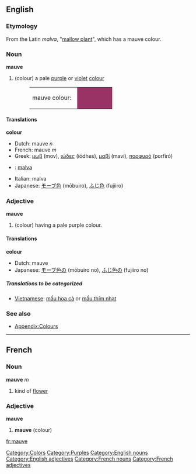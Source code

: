 {{Wikipedia}}
==English==

===Etymology===
From the Latin ''malva'', "[[mallow plant]]", which has a mauve colour.

===Noun===
'''mauve'''

#(colour) a pale [[purple]] or [[violet]] [[color|colour]]
#:<table><tr><td>mauve colour: &nbsp;</td><td bgcolor="#993366" width="80">&nbsp; </td></tr></table>

====Translations====
'''colour'''
{{top}}
*Dutch: mauve ''n''
*French: mauve ''m''
*Greek: [[μωβ]] (mov), [[ιώδες]] (iódhes), [[μαβί]] (maví), [[πορφυρό]] (porfiró)
{{mid}}
*{{io}} : [[malva]]
*Italian: malva
*Japanese: [[モーブ色]] (mōbuiro), [[ふじ色]] (fujiiro)
{{bottom}}

===Adjective===
'''mauve'''

#(colour) having a pale purple colour. 

====Translations====
'''colour'''
{{top}}
*Dutch: mauve
*Japanese: [[モーブ色]]の (mōbuiro no), [[ふじ色]]の (fujiiro no)
{{mid}}
{{bottom}}

=====Translations to be categorized=====
{{checktrans}}
<!--Remove this section once all of the translations below have been moved into the tables above.-->
* [[Vietnamese]]: [[mầu hoa cà]] or [[mầu thím nhạt]]

===See also===
*[[Wiktionary_Appendix:Colours|Appendix:Colours]]

[[Category:Colors]]
[[Category:Purples]]
[[Category:English nouns]]
[[Category:English adjectives]]

----
==French==
===Noun===
'''mauve''' ''m''
# kind of [[flower]]

[[Category:French nouns]]

===Adjective===
'''mauve'''

# '''mauve''' (colour)

[[Category:French adjectives]]

[[fr:mauve]]